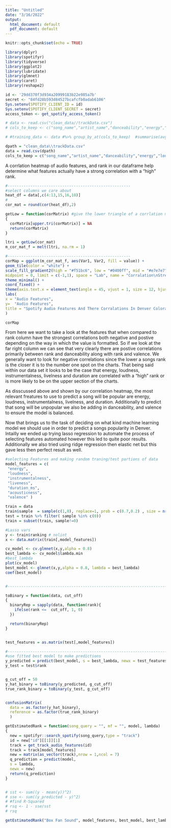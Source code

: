 ```yaml
---
title: "Untitled"
date: "3/16/2022"
output:
  html_document: default
  pdf_document: default
---
```


```r
knitr::opts_chunk$set(echo = TRUE)
```


```r
library(dplyr)
library(spotifyr)
library(tidyverse)
library(ggplot2)
library(lubridate)
library(glmnet)
library(caret)
library(reshape2)
```

```r
id <- '29dd370f3d934a20999183b22e985a7b'
secret <- "84fd28b593d84527bcafcfb0adab6106"
Sys.setenv(SPOTIFY_CLIENT_ID = id)
Sys.setenv(SPOTIFY_CLIENT_SECRET = secret)
access_token <- get_spotify_access_token()
```



```r
# data <- read.csv("clean_data//trackData.csv")
# cols_to_keep <- c("song_name","artist_name","danceability","energy","loudness","speechiness","acousticness","instrumentalness","liveness","valence","tempo")

# #training_data <- data #%>% group_by_at(cols_to_keep)  #summarise(avg_rank = mean(ranking), weeks_trending = n()) %>% mutate(avg_rank_per_week = avg_rank/weeks_trending)# training data

dpath = "clean_data\\trackData.csv"
data = read.csv(dpath) 
cols_to_keep = c("song_name","artist_name","danceability","energy","loudness","speechiness","acousticness","instrumentalness","liveness","valence","tempo")


```


A corrlation heatmap of audio features, and rank in our dataframe help determine what features actually have a strong correlation with a "high" rank.  
```r
#------------------------------------------------------
#select columns we care about
heat_df = data[,c(4:13,15,16,18)]
#
cor_mat = round(cor(heat_df),2)

getLow = function(corMatrix) #give the lower triangle of a corrlation matrix
{
  corMatrix[upper.tri(corMatrix)] = NA
  return(corMatrix)
}

ltri = getLow(cor_mat)
m_cor_mat_f = melt(ltri, na.rm = 1)

#------------------------------------------------------
corMap = ggplot(m_cor_mat_f, aes(Var1, Var2, fill = value)) +
geom_tile(color = "white") +
scale_fill_gradient2(high = "#f51bc6", low = "#0400ff", mid = "#e7e7e7", 
midpoint = 0, limit = c(-1,1), space = "Lab", name = "Corralation\nStrength") +
theme_minimal() +
coord_fixed() + 
theme(axis.text.x = element_text(angle = 45, vjust = 1, size = 12, hjust = 1))+
labs(
x = "Audio Features", 
y=  "Audio Features", 
title = "Spotify Audio Features And There Corralations In Denver Colorado"
)

corMap
```

From here we want to take a look at the features that when compared to rank column have the strongest  correlations both negative and postive depending on the way in which the value is formatted. So if we look at the far right column we can see that very clearly there are postive correlations primarily between rank and danceability along with rank and valence. We generally want to look for negative correlations since the lower a songs rank is the closer it is to the number one spot on the charts. That being said within our data set it looks to be the case that energy, loudness, instrumentalness, livelness and duration are correlated with a "high" rank or is more likely to be on the upper section of the charts.


As disscussed above and shown by our correlation heatmap, the most relevant freatures to use to predict a song will be popular are energy, loudness, instrumentalness, livelness, and duration. Additionally to predict that song will be unpopular we also be adding in danceability, and valence to ensure the model is balanced. 

Now that brings us to the task of deciding on what kind machine learning model we should use in order to predict a songs popularity in Denver. Intailly we ended up trying lasso regression to automate the process of selecting features automated however this led to quite poor results. Additionally we also tried using ridge regression then elastic net but this gave less then perfect result as well.

```r

#selecting Features and making random traning/test partions of data 
model_features = c(
 "energy",
 "loudness",
 "instrumentalness",
 "liveness",
 "duration_ms",
 "acousticness",
 "valence" )

train = data
train$sample  = sample(c(1,0), replace=1, prob = c(0.7,0.2) , size = nrow(data))
test = train %>% filter( sample %in% c(0))
train = subset(train, sample!=0)

```

```r

#Lasso vars
y <- train$ranking # nolint
x <- data.matrix(train[,model_features])

cv_model <- cv.glmnet(x,y,alpha = 0.8)
best_lambda <- cv_model$lambda.min
#best_lambda
plot(cv_model)
best_model <- glmnet(x,y,alpha = 0.8, lambda = best_lambda)
coef(best_model)


#----------------------------------------------------------------------------------------------

```
```r


toBinary = function(data, cut_off)
{
  binaryRep = sapply(data, function(rank){
    ifelse(rank <=  cut_off, 1, 0)
  })

  return(binaryRep)
}


test_features = as.matrix(test[,model_features])

#----------------------------------------------------------------------------------------------
#use fitted best model to make predictions
y_predicted = predict(best_model, s = best_lambda, newx = test_features)
y_test = test$rank 


g_cut_off = 50
y_hat_binary = toBinary(y_predicted, g_cut_off)
true_rank_binary = toBinary(y_test, g_cut_off)


confusionMatrix(
  data = as.factor(y_hat_binary), 
  reference = as.factor(true_rank_binary)
  )

getEstimatedRank = function(song_query = "", mf = "", model, lambda)
{
  new = spotifyr::search_spotify(song_query,type = "track")
  id = new["id"][[1]][1]
  track = get_track_audio_features(id)
  track = track[model_features]
  new = matrix(as_vector(track),nrow = 1,ncol = 7)
  q_prediction = predict(model,
  s = lambda, 
  newx = new)
  return(q_prediction)
}


# sst <- sum((y - mean(y))^2)
# sse <- sum((y_predicted - y)^2)
# #find R-Squared
# rsq <- 1 - sse/sst
# rsq
```



```r

getEstimatedRank("Box Fan Sound", model_features, best_model, best_lambda)

```


